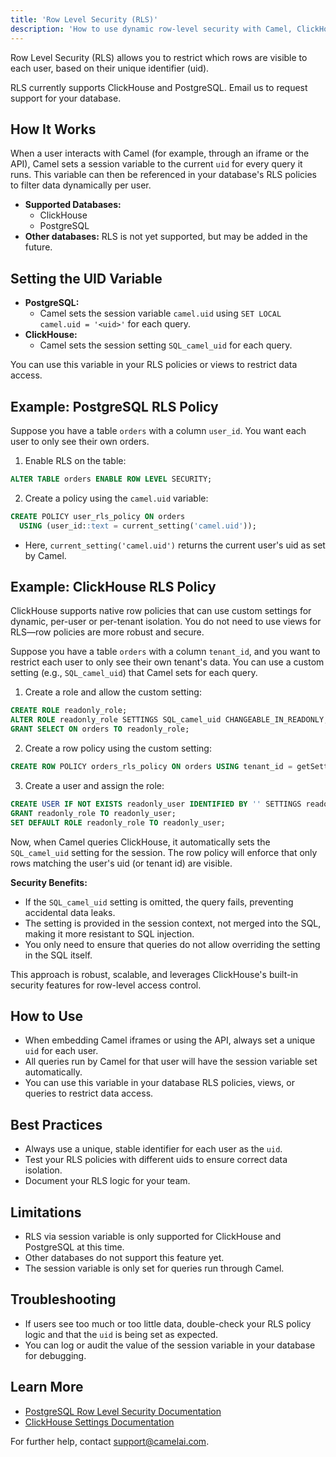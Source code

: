 ```yaml
---
title: 'Row Level Security (RLS)'
description: 'How to use dynamic row-level security with Camel, ClickHouse, and PostgreSQL.'
---
```


Row Level Security (RLS) allows you to restrict which rows are visible to each user, based on their unique identifier (uid).

<Card title="Need RLS for other databases?" icon="envelope" href="mailto:support@camelai.com?subject=RLS Support Request">
  RLS currently supports ClickHouse and PostgreSQL. Email us to request support for your database.
</Card>

## How It Works

When a user interacts with Camel (for example, through an iframe or the API), Camel sets a session variable to the current `uid` for every query it runs. This variable can then be referenced in your database's RLS policies to filter data dynamically per user.

- **Supported Databases:**
  - ClickHouse
  - PostgreSQL
- **Other databases:** RLS is not yet supported, but may be added in the future.

## Setting the UID Variable

- **PostgreSQL:**
  - Camel sets the session variable `camel.uid` using `SET LOCAL camel.uid = '<uid>'` for each query.
- **ClickHouse:**
  - Camel sets the session setting `SQL_camel_uid` for each query.

You can use this variable in your RLS policies or views to restrict data access.

## Example: PostgreSQL RLS Policy

Suppose you have a table `orders` with a column `user_id`. You want each user to only see their own orders.

1. Enable RLS on the table:

```sql
ALTER TABLE orders ENABLE ROW LEVEL SECURITY;
```

2. Create a policy using the `camel.uid` variable:

```sql
CREATE POLICY user_rls_policy ON orders
  USING (user_id::text = current_setting('camel.uid'));
```

- Here, `current_setting('camel.uid')` returns the current user's uid as set by Camel.

## Example: ClickHouse RLS Policy

ClickHouse supports native row policies that can use custom settings for dynamic, per-user or per-tenant isolation. You do not need to use views for RLS—row policies are more robust and secure.

Suppose you have a table `orders` with a column `tenant_id`, and you want to restrict each user to only see their own tenant's data. You can use a custom setting (e.g., `SQL_camel_uid`) that Camel sets for each query.

1. Create a role and allow the custom setting:

```sql
CREATE ROLE readonly_role;
ALTER ROLE readonly_role SETTINGS SQL_camel_uid CHANGEABLE_IN_READONLY;
GRANT SELECT ON orders TO readonly_role;
```

2. Create a row policy using the custom setting:

```sql
CREATE ROW POLICY orders_rls_policy ON orders USING tenant_id = getSetting('SQL_camel_uid') TO readonly_role;
```

3. Create a user and assign the role:

```sql
CREATE USER IF NOT EXISTS readonly_user IDENTIFIED BY '' SETTINGS readonly = 1;
GRANT readonly_role TO readonly_user;
SET DEFAULT ROLE readonly_role TO readonly_user;
```

Now, when Camel queries ClickHouse, it automatically sets the `SQL_camel_uid` setting for the session. The row policy will enforce that only rows matching the user's uid (or tenant id) are visible.

**Security Benefits:**
- If the `SQL_camel_uid` setting is omitted, the query fails, preventing accidental data leaks.
- The setting is provided in the session context, not merged into the SQL, making it more resistant to SQL injection.
- You only need to ensure that queries do not allow overriding the setting in the SQL itself.

This approach is robust, scalable, and leverages ClickHouse's built-in security features for row-level access control.

## How to Use

- When embedding Camel iframes or using the API, always set a unique `uid` for each user.
- All queries run by Camel for that user will have the session variable set automatically.
- You can use this variable in your database RLS policies, views, or queries to restrict data access.

## Best Practices

- Always use a unique, stable identifier for each user as the `uid`.
- Test your RLS policies with different uids to ensure correct data isolation.
- Document your RLS logic for your team.

## Limitations

- RLS via session variable is only supported for ClickHouse and PostgreSQL at this time.
- Other databases do not support this feature yet.
- The session variable is only set for queries run through Camel.

## Troubleshooting

- If users see too much or too little data, double-check your RLS policy logic and that the `uid` is being set as expected.
- You can log or audit the value of the session variable in your database for debugging.

## Learn More

- [PostgreSQL Row Level Security Documentation](https://www.postgresql.org/docs/current/ddl-rowsecurity.html)
- [ClickHouse Settings Documentation](https://clickhouse.com/docs/en/operations/settings/settings/)

For further help, contact support@camelai.com. 